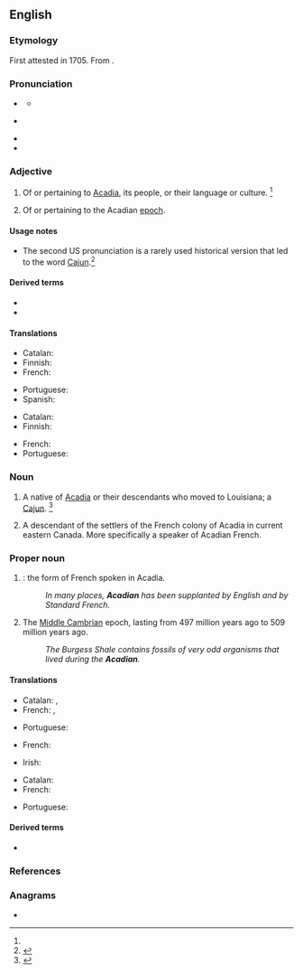 ==English==

===Etymology===
First attested in 1705. From {{suffix|en|Acadia|n|t2=one that is}}.

===Pronunciation===
* {{a|RP}} {{IPA|en|/əˈkeɪ.di.n̩/}}
** {{audio|en|LL-Q1860 (eng)-Vealhurl-Akkadian.wav|Audio (UK)}}
* {{a|US}} {{IPA|en|/əˈkeɪ.di.n̩/|/əˈkeɪ.d͡ʒn̩/}}
* {{homophones|en|Akkadian}}
* {{rhymes|en|eɪdiən|s=4}}

===Adjective===
{{en-adj}}

# Of or pertaining to [[Acadia]], its people, or their language or culture. {{defdate|First attested in the early 19th century.}}<ref name=SOED/>
# {{lb|en|geology}} Of or pertaining to the Acadian [[epoch]].

====Usage notes====
* The second US pronunciation is a rarely used historical version that led to the word [[Cajun]].<ref name=WI3>{{R:MW3 1976}}</ref>

====Derived terms====
* {{l|en|Acadian French}}
* {{l|en|Acadian owl}}

====Translations====
{{trans-top|of or pertaining to Acadia}}
* Catalan: {{t|ca|acadià}}
* Finnish: {{t|fi|[[Acadia|acadia]][[-lainen|lainen]]}}
* French: {{t+|fr|acadien}}
{{trans-mid}}
* Portuguese: {{t|pt|acádio|m}}
* Spanish: {{t+|es|acadio}}
{{trans-bottom}}

{{trans-top|of or pertaining to the Acadian epoch}}
* Catalan: {{t|ca|acadià}}
* Finnish: {{t|fi|keskikambrilainen}}
{{trans-mid}}
* French: {{t+|fr|acadien}}
* Portuguese: {{t|pt|acádio|m}}
{{trans-bottom}}

===Noun===
{{en-noun}}

# A native of [[Acadia]] or their descendants who moved to Louisiana; a [[Cajun]]. {{defdate|First attested in the early 18th century.}}<ref name=SOED>{{R:SOED5}}</ref>
# {{lb|en|Canada}} A descendant of the settlers of the French colony of Acadia in current eastern Canada.  More specifically a speaker of Acadian French.

===Proper noun===
{{en-proper noun}}

# {{lb|en|rare}} {{ellipsis of|en|Acadian French}}: the form of French spoken in Acadia.
#: ''In many places, '''Acadian''' has been supplanted by English and by Standard French.''
# {{lb|en|geology}} The [[Middle Cambrian]] epoch, lasting from 497 million years ago to 509 million years ago.
#: ''The Burgess Shale contains fossils of very odd organisms that lived during the '''Acadian'''.''

====Translations====
{{trans-top|Of or pertaining to Acadia}}
* Catalan: {{t|ca|acadià|m}}, {{t|ca|acadiana|f}}
* French: {{t+|fr|Acadien|m}}, {{t+|fr|Acadienne|f}}
{{trans-mid}}
* Portuguese: {{t|pt|acádio}}
{{trans-bottom}}

{{trans-top|Acadian French}}
* French: {{t+|fr|Acadien|m}}
{{trans-mid}}
* Irish: {{t|ga|Acaidis|f}}
{{trans-bottom}}

{{trans-top|Acadian epoch}}
* Catalan: {{t|ca|acadià|m}}
* French: {{t+|fr|Acadien|m}}
{{trans-mid}}
* Portuguese: {{t|pt|acádio}}
{{trans-bottom}}

====Derived terms====
* {{l|en|Cajun}}

===References===
<references/>

===Anagrams===
* {{anagrams|en|a=aaacdin|Canadia}}